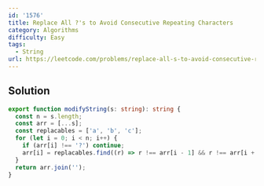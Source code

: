 ```yaml
---
id: '1576'
title: Replace All ?'s to Avoid Consecutive Repeating Characters
category: Algorithms
difficulty: Easy
tags:
  - String
url: https://leetcode.com/problems/replace-all-s-to-avoid-consecutive-repeating-characters
---
```


## Solution

```typescript showLineNumbers
export function modifyString(s: string): string {
  const n = s.length;
  const arr = [...s];
  const replacables = ['a', 'b', 'c'];
  for (let i = 0; i < n; i++) {
    if (arr[i] !== '?') continue;
    arr[i] = replacables.find((r) => r !== arr[i - 1] && r !== arr[i + 1])!;
  }
  return arr.join('');
}
```
